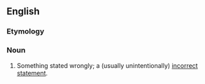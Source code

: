 ==English==

===Etymology===
{{prefix|en|mis|statement}}

===Noun===
{{en-noun|~}}

# Something stated wrongly; a (usually unintentionally) [[incorrect]] [[statement]].